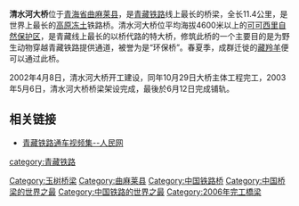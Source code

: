 {{Infobox_Bridge
|bridge_name= 清水河大桥
|image= 
|caption= 
|official_name= 
|also_known_as= 
|carries= {{中国铁路名|青藏铁路}}，单线铁路
|crosses= 清水河
|locale= {{CHN}}[[青海省|青海省]][[曲麻莱县|曲麻莱县]]
|maint= 
|id= 
|design= 梁桥
|mainspan= 
|length= 11.4公里
|width= 
|clearance= 
|below= 
|traffic= 
|open= 2006年7月
|closed= 
|toll= 
|map_cue= 
|map_image= 
|map_text= 
|map_width= 
|coordinates= 
|lat= 
|long= 
}}
'''清水河大桥'''位于[[青海省|青海省]][[曲麻莱县|曲麻莱县]]，是[[青藏铁路|青藏铁路]]线上最长的桥梁，全长11.4公里，是世界上最长的[[高原|高原]][[冻土|冻土]]铁路桥。清水河大桥位平均海拔4600米以上的[[可可西里|可可西里]][[可可西里自然保护区|自然保护区]]，是青藏线上最长的以桥代路的特大桥，修筑此桥的一个主要目的是为野生动物穿越青藏铁路提供通道，被誉为是“环保桥”。春夏季，成群迁徙的[[藏羚羊|藏羚羊]]便可以通过此桥。

2002年4月8日，清水河大桥开工建设，同年10月29日大桥主体工程完工，2003年5月6日，清水河大桥桥梁架设完成，最後於6月12日完成铺轨。

==相关链接==
*[https://web.archive.org/web/20060706025014/http://av.people.com.cn/GB/28140/57953/67332/ 青藏铁路通车视频集--人民网]

{{Transp-stub}}
[[Category:玉树桥梁|Category:玉树桥梁]]
[[Category:曲麻莱县|Category:曲麻莱县]]
[[category:青藏铁路|category:青藏铁路]]
[[Category:中国铁路桥|Category:中国铁路桥]]
[[Category:中国桥梁的世界之最|Category:中国桥梁的世界之最]]
[[Category:中国铁路的世界之最|Category:中国铁路的世界之最]]
[[Category:2006年完工橋梁|Category:2006年完工橋梁]]